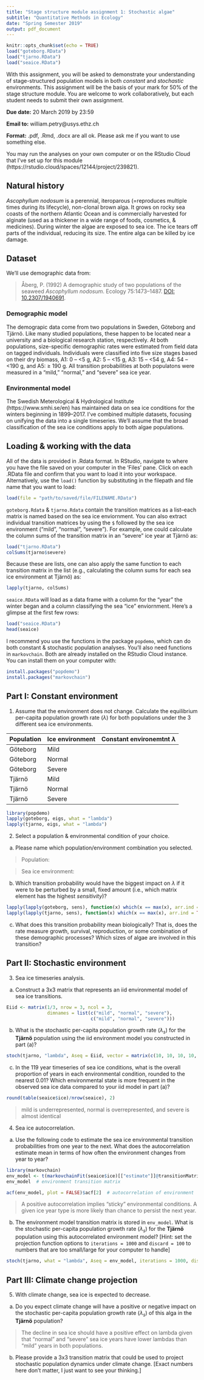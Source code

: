 ```yaml
---
title: "Stage structure module assignment 1: Stochastic algae"
subtitle: "Quantitative Methods in Ecology"
date: "Spring Semester 2019"
output: pdf_document
---
```


```r
knitr::opts_chunk$set(echo = TRUE)
load("goteborg.RData")
load("tjarno.RData")
load("seaice.RData")
```

With this assignment, you will be asked to demonstrate your understanding of stage-structured population models in both *constant* and *stochastic* environments. This assignment will be the basis of your mark for 50% of the stage structure module. You are welcome to work collaboratively, but each student needs to submit their own assignment.

**Due date:** 20 March 2019 by 23:59

**Email to:** william.petry@usys.ethz.ch

**Format:** .pdf, .Rmd, .docx are all ok. Please ask me if you want to use something else.

You may run the analyses on your own computer or on the RStudio Cloud that I've set up for this module (https://rstudio.cloud/spaces/12144/project/239821).

## Natural history
*Ascophyllum nodosum* is a perennial, iteroparous (=reproduces multiple times during its lifecycle), non-clonal brown alga. It grows on rocky sea coasts of the northern Atlantic Ocean and is commercially harvested for alginate (used as a thickener in a wide range of foods, cosmetics, & medicines). During winter the algae are exposed to sea ice. The ice tears off parts of the individual, reducing its size. The entire alga can be killed by ice damage.

## Dataset
We'll use demographic data from:

> Åberg, P. (1992) A demographic study of two populations of the seaweed *Ascophyllum nodosum*. Ecology 75:1473–1487. [DOI: 10.2307/1940691](http://dx.doi.org/10.2307/1940691).

### Demographic model
The demograpic data come from two populations in Sweden, Göteborg and Tjärnö. Like many studied populations, these happen to be located near a university and a biological research station, respectively. At both populations, size-specific demographic rates were estimated from field data on tagged individuals. Individuals were classified into five size stages based on their dry biomass, A1: 0 -- <5 g, A2: 5 -- <15 g, A3: 15 -- <54 g, A4: 54 -- <190 g, and A5: $\geq$ 190 g. All transition probabilities at both populatons were measured in a “mild,” “normal,” and “severe” sea ice year.

### Environmental model
The Swedish Meterological & Hydrological Institute (https://www.smhi.se/en) has maintained data on sea ice conditions for the winters beginning in 1899--2017. I've combined multiple datasets, focusing on unifying the data into a single timeseries. We'll assume that the broad classification of the sea ice conditions apply to both algae populations.

## Loading & working with the data
All of the data is provided in .Rdata format. In RStudio, navigate to where you have the file saved on your computer in the 'Files' pane. Click on each .RData file and confirm that you want to load it into your workspace. Alternatively, use the `load()` function by substituting in the filepath and file name that you want to load:
```r
load(file = "path/to/saved/file/FILENAME.RData")
```

`goteborg.Rdata` & `tjarno.Rdata` contain the transition matrices as a list--each matrix is named based on the sea ice enviornment. You can also extract individual transition matrices by using the `$` followed by the sea ice environment ("mild", "normal", "severe"). For example, one could calculate the column sums of the transition matrix in an "severe" ice year at Tjärnö as:
```r
load("tjarno.RData")
colSums(tjarno$severe)
```
Because these are lists, one can also apply the same function to each transition matrix in the list (e.g., calculating the column sums for each sea ice environment at Tjärnö) as:
```r
lapply(tjarno, colSums)
```

`seaice.RData` will load as a data frame with a column for the "year" the winter began and a column classifying the sea "ice" enviornment. Here's a glimpse at the first few rows:
```r
load("seaice.RData")
head(seaice)
```

I recommend you use the functions in the package `popdemo`, which can do both constant & stochastic population analyses. You'll also need functions in `markovchain`. Both are already installed on the RStudio Cloud instance. You can install them on your computer with:
```r
install.packages("popdemo")
install.packages("markovchain")
```

## Part I: Constant environment
1. Assume that the environment does not change. Calculate the equilibrium per-capita population growth rate ($\lambda$) for both populations under the 3 different sea ice environments.

| Population | Ice environment | Constant environemtnt $\lambda$ |
|------------|-----------------|-----------|
| Göteborg   | Mild            |           |
| Göteborg   | Normal          |           |
| Göteborg   | Severe          |           |
| Tjärnö     | Mild            |           |
| Tjärnö     | Normal          |           |
| Tjärnö     | Severe          |           |

```r
library(popdemo)
lapply(goteborg, eigs, what = "lambda")
lapply(tjarno, eigs, what = "lambda")
```

2. Select a population & environmental condition of your choice.
(a) Please name which population/environment combination you selected.

> Population:

> Sea ice environment:

(b) Which transition probability would have the biggest impact on $\lambda$ if it were to be perturbed by a small, fixed amount (i.e., which matrix element has the highest *sensitivity*)?

```r
lapply(lapply(goteborg, sens), function(x) which(x == max(x), arr.ind = TRUE))
lapply(lapply(tjarno, sens), function(x) which(x == max(x), arr.ind = TRUE))
```

(c) What does this transition probability mean biologically? That is, does the rate measure growth, survival, reproduction, or some combination of these demographic processes? Which sizes of algae are involved in this transition?


## Part II: Stochastic environment
3. Sea ice timeseries analysis.
(a) Construct a 3x3 matrix that represents an iid environmental model of sea ice transitions.
```r
Eiid <- matrix(1/3, nrow = 3, ncol = 3,
               dimnames = list(c("mild", "normal", "severe"),
                               c("mild", "normal", "severe")))
```

(b) What is the stochastic per-capita population growth rate ($\lambda_s$) for the **Tjärnö** population using the iid environment model you constructed in part (a)?
```r
stoch(tjarno, "lambda", Aseq = Eiid, vector = matrix(c(10, 10, 10, 10, 10), ncol = 1), iterations = 1000, discard = 100)
```

(c) In the 119 year timeseries of sea ice conditions, what is the overall proportion of years in each environmental condition, rounded to the nearest 0.01? Which environmental state is more frequent in the observed sea ice data compared to your iid model in part (a)?

```r
round(table(seaice$ice)/nrow(seaice), 2)
```

> mild is underrepresented, normal is overrepresented, and severe is almost identical

4. Sea ice autocorrelation.
(a) Use the following code to estimate the sea ice environmental transition probabilities from one year to the next. What does the autocorrelation estimate mean in terms of how often the environment changes from year to year?
```r
library(markovchain)
env_model <- t(markovchainFit(seaice$ice)[["estimate"]]@transitionMatrix)
env_model  # environment transition matrix

acf(env_model, plot = FALSE)$acf[2]  # autocorrelation of environment
```

> A positive autocorrelation implies "sticky" environmental conditions. A given ice year type is more likely than chance to persist the next year.

(b) The environment model transition matrix is stored in `env_model`. What is the stochastic per-capita population growth rate ($\lambda_s$) for the **Tjärnö** population using this autocorrelated environment model? [Hint: set the projection function options to `iterations = 1000` and `discard = 100` to numbers that are too small/large for your computer to handle]

```r
stoch(tjarno, what = "lambda", Aseq = env_model, iterations = 1000, discard = 100)
```

## Part III: Climate change projection
5. With climate change, sea ice is expected to decrease.
(a) Do you expect climate change will have a positive or negative impact on the stochastic per-capita population growth rate ($\lambda_s$) of this alga in the **Tjärnö** population?

> The decline in sea ice should have a positive effect on lambda given that "normal" and "severe" sea ice years have lower lambdas than "mild" years in both populations.

(b) Please provide a 3x3 transition matrix that could be used to project stochastic population dynamics under climate change. [Exact numbers here don't matter, I just want to see your thinking.]

